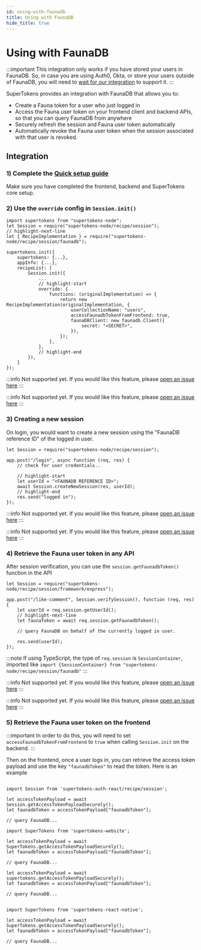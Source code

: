 ```yaml
---
id: using-with-faunadb
title: Using with FaunaDB
hide_title: true
---
```



# Using with FaunaDB

:::important
This integration only works if you have stored your users in FaunaDB. So, in case you are using Auth0, Okta, or store your users outside of FaunaDB, you will need to [wait for our integration](https://github.com/supertokens/supertokens-core/issues/122) to support it.
:::

SuperTokens provides an integration with FaunaDB that allows you to:
- Create a Fauna token for a user who just logged in
- Access the Fauna user token on your frontend client and backend APIs, so that you can query FaunaDB from anywhere
- Securely refresh the session and Fauna user token automatically
- Automatically revoke the Fauna user token when the session associated with that user is revoked.

## Integration

### 1) Complete the [Quick setup guide](/docs/session/quick-setup/frontend)
Make sure you have completed the frontend, backend and SuperTokens core setup.

### 2) Use the `override` config in `Session.init()`

<BackendSDKTabs>
<TabItem value="nodejs">

```tsx
import supertokens from "supertokens-node";
let Session = require("supertokens-node/recipe/session"); 
// highlight-next-line
let { RecipeImplementation } = require("supertokens-node/recipe/session/faunadb");

supertokens.init({
    supertokens: {...},
    appInfo: {...},
    recipeList: [
        Session.init({
            ...
            // highlight-start
            override: {
                functions: (originalImplementation) => {
                    return new RecipeImplementation(originalImplementation, {
                        userCollectionName: "users",
                        accessFaunadbTokenFromFrontend: true,
                        faunaDBClient: new faunadb.Client({
                            secret: "<SECRET>",
                        }),
                    });
                },
            },
            // highlight-end
        }),
    ]
});
```
</TabItem>
<TabItem value="go">

:::info
Not supported yet. If you would like this feature, please [open an issue here](https://github.com/supertokens/supertokens-golang/issues)
:::

</TabItem>
<TabItem value="python">

:::info
Not supported yet. If you would like this feature, please [open an issue here](https://github.com/supertokens/supertokens-python/issues)
:::

</TabItem>
</BackendSDKTabs>

### 3) Creating a new session
On login, you would want to create a new session using the "FaunaDB reference ID" of the logged in user.

<BackendSDKTabs>
<TabItem value="nodejs">

```tsx
let Session = require("supertokens-node/recipe/session");

app.post("/login", async function (req, res) {
    // check for user credentials..

    // highlight-start
    let userId = "<FAUNADB REFERENCE ID>";
    await Session.createNewSession(res, userId);
    // highlight-end
    res.send("logged in");
});
```
</TabItem>
<TabItem value="go">

:::info
Not supported yet. If you would like this feature, please [open an issue here](https://github.com/supertokens/supertokens-golang/issues)
:::

</TabItem>
<TabItem value="python">

:::info
Not supported yet. If you would like this feature, please [open an issue here](https://github.com/supertokens/supertokens-python/issues)
:::

</TabItem>
</BackendSDKTabs>

### 4) Retrieve the Fauna user token in any API
After session verification, you can use the `session.getFaunadbToken()` function in the API

<BackendSDKTabs>
<TabItem value="nodejs">

```tsx
let Session = require("supertokens-node/recipe/session/framework/express");

app.post("/like-comment", Session.verifySession(), function (req, res) {
    let userId = req.session.getUserId();
    // highlight-next-line
    let faunaToken = await req.session.getFaunadbToken();

    // query FaunaDB on behalf of the currently logged in user.
    
    res.send(userId);
});
```

:::note
If using TypeScript, the type of `req.session` is `SessionContainer`, imported like `import {SessionContainer} from "supertokens-node/recipe/session/faunadb"`
:::
</TabItem>
<TabItem value="go">

:::info
Not supported yet. If you would like this feature, please [open an issue here](https://github.com/supertokens/supertokens-golang/issues)
:::

</TabItem>
<TabItem value="python">

:::info
Not supported yet. If you would like this feature, please [open an issue here](https://github.com/supertokens/supertokens-python/issues)
:::

</TabItem>
</BackendSDKTabs>


### 5) Retrieve the Fauna user token on the frontend

:::important
In order to do this, you will need to set `accessFaunadbTokenFromFrontend` to `true` when calling `Session.init` on the backend.
:::

Then on the frontend, once a user logs in, you can retrieve the access token payload and use the key `"faunadbToken"` to read the token. Here is an example

<FrontendSDKTabs>
<TabItem value="reactjs">

```tsx

import Session from 'supertokens-auth-react/recipe/session';

let accessTokenPayload = await Session.getAccessTokenPayloadSecurely();
let faunadbToken = accessTokenPayload["faunadbToken"];

// query FaunaDB...
```
</TabItem>
<TabItem value="vanillajs">

<NpmOrScriptTabs>
<TabItem value="npm">

```tsx
import SuperTokens from 'supertokens-website';

let accessTokenPayload = await SuperTokens.getAccessTokenPayloadSecurely();
let faunadbToken = accessTokenPayload["faunadbToken"];

// query FaunaDB...
```

</TabItem>
<TabItem value="script">

```tsx
let accessTokenPayload = await supertokens.getAccessTokenPayloadSecurely();
let faunadbToken = accessTokenPayload["faunadbToken"];

// query FaunaDB...
```

</TabItem>
</NpmOrScriptTabs>

</TabItem>
<TabItem value="react-native">

```tsx

import SuperTokens from 'supertokens-react-native';

let accessTokenPayload = await SuperTokens.getAccessTokenPayloadSecurely();
let faunadbToken = accessTokenPayload["faunadbToken"];

// query FaunaDB...
```

</TabItem>
</FrontendSDKTabs>